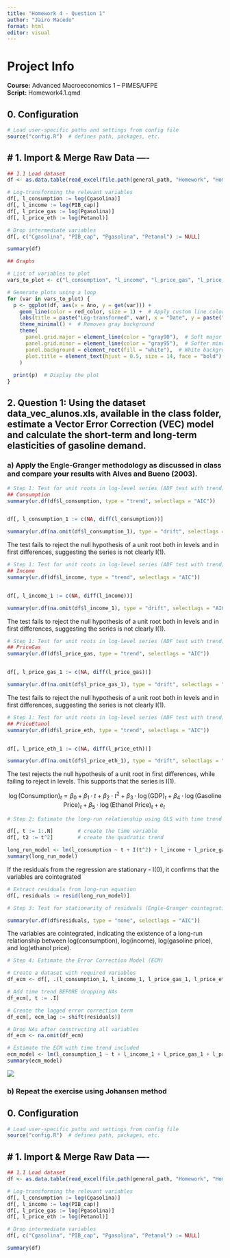 ```yaml
---
title: "Homework 4 - Question 1"
author: "Jairo Macedo"
format: html
editor: visual
---
```


# Project Info

**Course:** Advanced Macroeconomics 1 – PIMES/UFPE\
**Script:** Homework4.1.qmd\

## 0. Configuration

```r
# Load user-specific paths and settings from config file
source("config.R")  # defines path, packages, etc.
```

## \# 1. Import & Merge Raw Data ----

```r
## 1.1 Load dataset
df <- as.data.table(read_excel(file.path(general_path, "Homework", "Homework4", "data_vec_alunos.xls")))

# Log-transforming the relevant variables
df[, l_consumption := log(Cgasolina)]
df[, l_income := log(PIB_cap)]
df[, l_price_gas := log(Pgasolina)]
df[, l_price_eth := log(Petanol)]

# Drop intermediate variables
df[, c("Cgasolina", "PIB_cap", "Pgasolina", "Petanol") := NULL]

summary(df)
```

```r
## Graphs

# List of variables to plot
vars_to_plot <- c("l_consumption", "l_income", "l_price_gas", "l_price_eth")

# Generate plots using a loop
for (var in vars_to_plot) {
  p <- ggplot(df, aes(x = Ano, y = get(var))) +
    geom_line(color = red_color, size = 1) +  # Apply custom line color
    labs(title = paste("Log-transformed", var), x = "Date", y = paste("Log(", var, ")", sep = "")) +
    theme_minimal() +  # Removes gray background
    theme(
      panel.grid.major = element_line(color = "gray90"),  # Soft major grid lines
      panel.grid.minor = element_line(color = "gray95"),  # Softer minor grid lines
      panel.background = element_rect(fill = "white"),  # White background
      plot.title = element_text(hjust = 0.5, size = 14, face = "bold")  # Centered title
    )
  
  print(p)  # Display the plot
}


```

## 2. Question 1: Using the dataset data_vec_alunos.xls, available in the class folder, estimate a Vector Error Correction (VEC) model and calculate the short-term and long-term elasticities of gasoline demand.

### a) Apply the Engle-Granger methodology as discussed in class and compare your results with Alves and Bueno (2003).

```r
# Step 1: Test for unit roots in log-level series (ADF test with trend)
## Consumption
summary(ur.df(df$l_consumption, type = "trend", selectlags = "AIC"))


df[, l_consumption_1 := c(NA, diff(l_consumption))]

summary(ur.df(na.omit(df$l_consumption_1), type = "drift", selectlags = "AIC"))
```

The test fails to reject the null hypothesis of a unit root both in levels and in first differences, suggesting the series is not clearly I(1).

```r
# Step 1: Test for unit roots in log-level series (ADF test with trend)
## Income
summary(ur.df(df$l_income, type = "trend", selectlags = "AIC"))


df[, l_income_1 := c(NA, diff(l_income))]

summary(ur.df(na.omit(df$l_income_1), type = "drift", selectlags = "AIC"))

```

The test fails to reject the null hypothesis of a unit root both in levels and in first differences, suggesting the series is not clearly I(1).

```r
# Step 1: Test for unit roots in log-level series (ADF test with trend)
## PriceGas
summary(ur.df(df$l_price_gas, type = "trend", selectlags = "AIC"))


df[, l_price_gas_1 := c(NA, diff(l_price_gas))]

summary(ur.df(na.omit(df$l_price_gas_1), type = "drift", selectlags = "AIC"))

```

The test fails to reject the null hypothesis of a unit root both in levels and in first differences, suggesting the series is not clearly I(1).

```r
# Step 1: Test for unit roots in log-level series (ADF test with trend)
## PriceEtanol
summary(ur.df(df$l_price_eth, type = "trend", selectlags = "AIC"))


df[, l_price_eth_1 := c(NA, diff(l_price_eth))]

summary(ur.df(na.omit(df$l_price_eth_1), type = "drift", selectlags = "AIC"))

```

The test rejects the null hypothesis of a unit root in first differences, while failing to reject in levels. This supports that the series is I(1).

$$
\log(\text{Consumption})_t = \beta_0 + \beta_1 \cdot t + \beta_2 \cdot t^2 + \beta_3 \cdot \log(\text{GDP})_t + \beta_4 \cdot \log(\text{Gasoline Price})_t + \beta_5 \cdot \log(\text{Ethanol Price})_t + e_t\
$$

```r
# Step 2: Estimate the long-run relationship using OLS with time trend

df[, t := 1:.N]        # create the time variable
df[, t2 := t^2]        # create the quadratic trend

long_run_model <- lm(l_consumption ~ t + I(t^2) + l_income + l_price_gas + l_price_eth, data = df)
summary(long_run_model)
```

If the residuals from the regression are stationary - I(0), it confirms that the variables are cointegrated

```r
# Extract residuals from long-run equation
df[, residuals := resid(long_run_model)]
```

```r
# Step 3: Test for stationarity of residuals (Engle-Granger cointegration test)

summary(ur.df(df$residuals, type = "none", selectlags = "AIC"))
```

The variables are cointegrated, indicating the existence of a long-run relationship between log(consumption), log(income), log(gasoline price), and log(ethanol price).

```r
# Step 4: Estimate the Error Correction Model (ECM)

# Create a dataset with required variables
df_ecm <- df[, .(l_consumption_1, l_income_1, l_price_gas_1, l_price_eth_1, residuals)]

# Add time trend BEFORE dropping NAs
df_ecm[, t := .I]

# Create the lagged error correction term
df_ecm[, ecm_lag := shift(residuals)]

# Drop NAs after constructing all variables
df_ecm <- na.omit(df_ecm)

# Estimate the ECM with time trend included
ecm_model <- lm(l_consumption_1 ~ t + l_income_1 + l_price_gas_1 + l_price_eth_1 + ecm_lag, data = df_ecm)
summary(ecm_model)
```

![](images/clipboard-836626966.png)

### b) Repeat the exercise using Johansen method

## 0. Configuration

```r
# Load user-specific paths and settings from config file
source("config.R")  # defines path, packages, etc.
```

## \# 1. Import & Merge Raw Data ----

```r
## 1.1 Load dataset
df <- as.data.table(read_excel(file.path(general_path, "Homework", "Homework4", "data_vec_alunos.xls")))

# Log-transforming the relevant variables
df[, l_consumption := log(Cgasolina)]
df[, l_income := log(PIB_cap)]
df[, l_price_gas := log(Pgasolina)]
df[, l_price_eth := log(Petanol)]

# Drop intermediate variables
df[, c("Cgasolina", "PIB_cap", "Pgasolina", "Petanol") := NULL]

summary(df)
```
